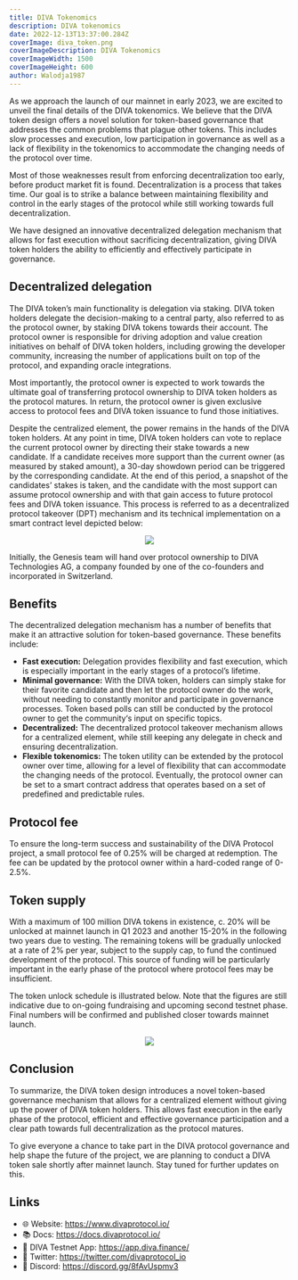 ```yaml
---
title: DIVA Tokenomics
description: DIVA tokenomics
date: 2022-12-13T13:37:00.284Z
coverImage: diva_token.png
coverImageDescription: DIVA Tokenomics
coverImageWidth: 1500
coverImageHeight: 600
author: Walodja1987
---
```


As we approach the launch of our mainnet in early 2023, we are excited to unveil the final details of the DIVA tokenomics. We believe that the DIVA token design offers a 
novel solution for token-based governance that addresses the common problems that plague other tokens. This includes slow processes and execution, low participation in 
governance as well as a lack of flexibility in the tokenomics to accommodate the changing needs of the protocol over time.

Most of those weaknesses result from enforcing decentralization too early, before product market fit is found. Decentralization is a process that takes time. Our goal 
is to strike a balance between maintaining flexibility and control in the early stages of the protocol while still working towards full decentralization.

We have designed an innovative decentralized delegation mechanism that allows for fast execution without sacrificing decentralization, giving DIVA token holders the ability 
to efficiently and effectively participate in governance. 

## Decentralized delegation

The DIVA token’s main functionality is delegation via staking. DIVA token holders delegate the decision-making to a central party, also referred to as the protocol owner, 
by staking DIVA tokens towards their account. The protocol owner is responsible for driving adoption and value creation initiatives on behalf of DIVA token holders, 
including growing the developer community, increasing the number of applications built on top of the protocol, and expanding oracle integrations.

Most importantly, the protocol owner is expected to work towards the ultimate goal of transferring protocol ownership to DIVA token holders as the protocol matures. 
In return, the protocol owner is given exclusive access to protocol fees and DIVA token issuance to fund those initiatives.

Despite the centralized element, the power remains in the hands of the DIVA token holders. At any point in time, DIVA token holders can vote to replace the current 
protocol owner by directing their stake towards a new candidate. If a candidate receives more support than the current owner (as measured by staked amount), 
a 30-day showdown period can be triggered by the corresponding candidate. At the end of this period, a snapshot of the candidates’ stakes is taken, and the candidate 
with the most support can assume protocol ownership and with that gain access to future protocol fees and DIVA token issuance. This process is referred to as a 
decentralized protocol takeover (DPT) mechanism and its technical implementation on a smart contract level depicted below:

<p align="center">
  <img src="/images/posts/dpt-mechanism.png" />
</p>

Initially, the Genesis team will hand over protocol ownership to DIVA Technologies AG, a company founded by one of the co-founders and incorporated in Switzerland.

## Benefits

The decentralized delegation mechanism has a number of benefits that make it an attractive solution for token-based governance. These benefits include:
* **Fast execution:** Delegation provides flexibility and fast execution, which is especially important in the early stages of a protocol’s lifetime. 
* **Minimal governance:** With the DIVA token, holders can simply stake for their favorite candidate and then let the protocol owner do the work, 
without needing to constantly monitor and participate in governance processes. Token based polls can still be conducted by the protocol owner to get the community‘s input on specific topics.
* **Decentralized:** The decentralized protocol takeover mechanism allows for a centralized element, while still keeping any delegate in check and ensuring decentralization.
* **Flexible tokenomics:** The token utility can be extended by the protocol owner over time, allowing for a level of flexibility that can accommodate the changing 
needs of the protocol. Eventually, the protocol owner can be set to a smart contract address that operates based on a set of predefined and predictable rules.

## Protocol fee

To ensure the long-term success and sustainability of the DIVA Protocol project, a small protocol fee of 0.25% will be charged at redemption. 
The fee can be updated by the protocol owner within a hard-coded range of 0-2.5%.

## Token supply

With a maximum of 100 million DIVA tokens in existence, c. 20% will be unlocked at mainnet launch in Q1 2023 and another 15-20% in the following 
two years due to vesting. The remaining tokens will be gradually unlocked at a rate of 2% per year, subject to the supply cap, to fund the continued development 
of the protocol. This source of funding will be particularly important in the early phase of the protocol where protocol fees may be insufficient.

The token unlock schedule is illustrated below. Note that the figures are still indicative due to on-going fundraising and upcoming second testnet phase. 
Final numbers will be confirmed and published closer towards mainnet launch.

<p align="center">
  <img src="/images/posts/diva-token-release-schedule.png" />
</p>

## Conclusion
To summarize, the DIVA token design introduces a novel token-based governance mechanism that allows for a centralized element without giving up the power of DIVA token holders. 
This allows fast execution in the early phase of the protocol, efficient and effective governance participation and a clear path towards full decentralization as the protocol matures.

To give everyone a chance to take part in the DIVA protocol governance and help shape the future of the project, we are planning to conduct a DIVA token sale shortly 
after mainnet launch. Stay tuned for further updates on this.


## Links

- 🌐 Website: https://www.divaprotocol.io/
- 📚 Docs: https://docs.divaprotocol.io/
- 🍏 DIVA Testnet App: https://app.diva.finance/
- 🦜 Twitter: https://twitter.com/divaprotocol_io 
- 🤖 Discord: https://discord.gg/8fAvUspmv3